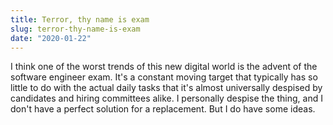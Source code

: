 ```yaml
---
title: Terror, thy name is exam
slug: terror-thy-name-is-exam
date: "2020-01-22"
---
```


I think one of the worst trends of this new digital world is the advent of the software engineer exam. It's a constant moving target that typically has so little to do with the actual daily tasks that it's almost universally despised by candidates and hiring committees alike. I personally despise the thing, and I don't have a perfect solution for a replacement. But I do have some ideas.